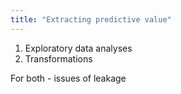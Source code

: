 ```yaml
---
title: "Extracting predictive value"
---
```


1. Exploratory data analyses
2. Transformations

For both - issues of leakage
